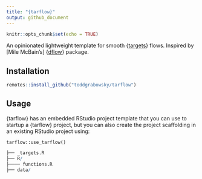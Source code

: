 ```yaml
---
title: "{tarflow}"
output: github_document
---
```


```r
knitr::opts_chunk$set(echo = TRUE)
```

An opinionated lightweight template for smooth {[targets](https://github.com/wlandau/targets)} flows. Inspired by [Mile McBain's] {[dflow]()} package.

## Installation

```r
remotes::install_github("toddgrabowsky/tarflow")
```

## Usage

{tarflow} has an embedded RStudio project template that you can use to startup a {tarflow} project, but you can also create the project scaffolding in an existing RStudio project using:

`tarflow::use_tarflow()`

```r
├── _targets.R
├── R/
├──── functions.R
├── data/
```
